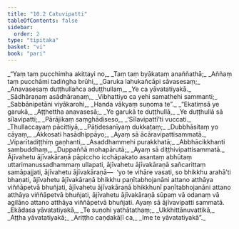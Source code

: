 ```yaml
---
title: "10.2 Catuvipatti"
tableOfContents: false
sidebar:
  order: 2
type: "tipitaka"
basket: "vi"
book: "pari"
---
```



<DynamicBreadcrumb />

<Division number="336" book="pari" e="ch" v="5" p="257">

<Paragraph number="1641" type="verses" book="pari">
_“Yaṃ taṃ pucchimha akittayi no,_  
_Taṃ taṃ byākataṃ anaññathā;_  
_Aññaṃ taṃ pucchāmi tadiṅgha brūhi,_  
_Garuka lahukañcāpi sāvasesaṃ;_  
_Anavasesaṃ duṭṭhullañca aduṭṭhullaṃ,_  
_Ye ca yāvatatiyakā._  

</Paragraph>

<Paragraph number="1642" type="verses" book="pari">
_Sādhāraṇaṃ asādhāraṇaṃ,_  
_Vibhattiyo ca yehi samathehi sammanti;_  
_Sabbānipetāni viyākarohi,_  
_Handa vākyaṃ suṇoma te”._  

</Paragraph>

<Paragraph number="1643" type="verses" book="pari">
_“Ekatiṃsā ye garukā,_  
_Aṭṭhettha anavasesā;_  
_Ye garukā te duṭṭhullā,_  
_Ye duṭṭhullā sā sīlavipatti;_  
_Pārājikaṃ saṃghādiseso,_  
_‘Sīlavipattī’ti vuccati._  

</Paragraph>

<Paragraph number="1644" type="verses" book="pari">
_Thullaccayaṃ pācittiyā,_  
_Pāṭidesanīyaṃ dukkaṭaṃ;_  
_Dubbhāsitaṃ yo cāyaṃ,_  
_Akkosati hasādhippāyo;_  
_Ayaṃ sā ācāravipattisammatā._  

</Paragraph>

<Paragraph number="1645" type="verses" book="pari">
_Viparītadiṭṭhiṃ gaṇhanti,_  
_Asaddhammehi purakkhatā;_  
_Abbhācikkhanti sambuddhaṃ,_  
_Duppaññā mohapārutā;_  
_Ayaṃ sā diṭṭhivipattisammatā._  

</Paragraph>

<Paragraph number="1646" book="pari">
Ājīvahetu ājīvakāraṇā pāpiccho icchāpakato asantaṃ abhūtaṃ uttarimanussadhammaṃ ullapati, ājīvahetu ājīvakāraṇā sañcarittaṃ samāpajjati, ājīvahetu ājīvakāraṇā—  ‘yo te vihāre vasati, so bhikkhu arahā’ti bhaṇati, ājīvahetu ājīvakāraṇā bhikkhu paṇītabhojanāni attano atthāya viññāpetvā bhuñjati, ājīvahetu ājīvakāraṇā bhikkhunī paṇītabhojanāni attano atthāya viññāpetvā bhuñjati, ājīvahetu ājīvakāraṇā sūpaṃ vā odanaṃ vā agilāno attano atthāya viññāpetvā bhuñjati. Ayaṃ sā ājīvavipatti sammatā.
</Paragraph>

<Paragraph number="1647" type="verses" book="pari">
_Ekādasa yāvatatiyakā,_  
_Te suṇohi yathātathaṃ;_  
_Ukkhittānuvattikā,_  
_Aṭṭha yāvatatiyakā;_  
_Ariṭṭho caṇḍakāḷī ca,_  
_Ime te yāvatatiyakā”._
</Paragraph>
</Division>